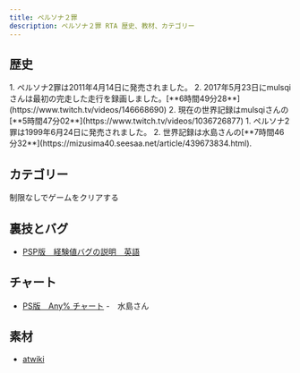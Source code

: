 ```yaml
---
title: ペルソナ２罪
description: ペルソナ２罪 RTA 歴史、教材、カテゴリー
---
```



<DocsHero 
    content="ペルソナ2罪はペルソナ１の続き作品。世界は同じものの、ストーリーが繋がっていません。"
    srcUrl={cover}
    alt="Persona 2 - Innocent Sin Cover"
/>

<LinkCard title="ランキング" href="https://www.speedrun.com/ja-JP/p2is" description="投稿されたRTA動画を観るようにSpeedrun.comへ"/>

## 歴史
<Tabs>
    <TabItem label="PSP版">
        <Steps>
            1. ペルソナ2罪は2011年4月14日に発売されました。
            2. 2017年5月23日にmulsqiさんは最初の完走した走行を録画しました。[**6時間49分28**](https://www.twitch.tv/videos/146668690)
            2. 現在の世界記録はmulsqiさんの[**5時間47分02**](https://www.twitch.tv/videos/1036726877)
        </Steps>
    </TabItem>
    <TabItem label="PS1版">
        <Steps>
            1. ペルソナ2罪は1999年6月24日に発売されました。
            2. 世界記録は水島さんの[**7時間46分32**](https://mizusima40.seesaa.net/article/439673834.html).
        </Steps>
    </TabItem>
</Tabs>

## カテゴリー
<CardGrid>
    <Card title="Any%">制限なしでゲームをクリアする</Card>
</CardGrid>

## 裏技とバグ
- [PSP版　経験値バグの説明　英語](https://docs.google.com/document/d/1EraC4XNMV2EEhTwnO7OevX_hHRjDuTxsrwY8VAexSzY/edit?usp=sharing)

## チャート
- [PS版　Any% チャート](https://mizusima40.seesaa.net/category/24028840-1.html) -　水島さん

## 素材
- [atwiki](https://w.atwiki.jp/persona2tsumi)